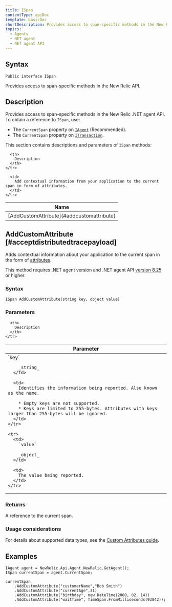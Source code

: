 ```yaml
---
title: ISpan
contentType: apiDoc
template: basicDoc
shortDescription: Provides access to span-specific methods in the New Relic API.
topics:
  - Agents
  - NET agent
  - NET agent API
---
```


## Syntax

```
Public interface ISpan
```

Provides access to span-specific methods in the New Relic API.

## Description

Provides access to span-specific methods in the New Relic .NET agent API. To obtain a reference to `ISpan`, use:

* The `CurrentSpan` property on [`IAgent`](/docs/agents/net-agent/net-agent-api/iagent) (Recommended).
* The `CurrentSpan` property on [`ITransaction`](/docs/agents/net-agent/net-agent-api/itransaction).

This section contains descriptions and parameters of `ISpan` methods:

<Table>
  <thead>
    <tr>
      <th>
        Name
      </th>

      <th>
        Description
      </th>
    </tr>
  </thead>

  <tbody>
    <tr>
      <td>
        [AddCustomAttribute](#addcustomattribute)
      </td>

      <td>
        Add contextual information from your application to the current span in form of attributes.
      </td>
    </tr>
  </tbody>
</Table>

## AddCustomAttribute [#acceptdistributedtracepayload]

Adds contextual information about your application to the current span in the form of [attributes](/docs/using-new-relic/welcome-new-relic/get-started/glossary#attribute).

This method requires .NET agent version and .NET agent API [version 8.25](/docs/release-notes/agent-release-notes/net-release-notes/net-agent-8242440) or higher.

### Syntax

```
ISpan AddCustomAttribute(string key, object value)
```

### Parameters

<Table>
  <thead>
    <tr>
      <th>
        Parameter
      </th>

      <th>
        Description
      </th>
    </tr>
  </thead>

  <tbody>
    <tr>
      <td>
        `key`

        _string_
      </td>

      <td>
        Identifies the information being reported. Also known as the name.

        * Empty keys are not supported.
        * Keys are limited to 255-bytes. Attributes with keys larger than 255-bytes will be ignored.
      </td>
    </tr>

    <tr>
      <td>
        `value`

        _object_
      </td>

      <td>
        The value being reported.
      </td>
    </tr>
  </tbody>
</Table>

### Returns

A reference to the current span.

### Usage considerations

For details about supported data types, see the [Custom Attributes guide](/docs/agents/net-agent/attributes/custom-attributes).

## Examples

```
IAgent agent = NewRelic.Api.Agent.NewRelic.GetAgent(); 
ISpan currentSpan = agent.CurrentSpan; 

currentSpan
    .AddCustomAttribute("customerName","Bob Smith")
    .AddCustomAttribute("currentAge",31)
    .AddCustomAttribute("birthday", new DateTime(2000, 02, 14))
    .AddCustomAttribute("waitTime", TimeSpan.FromMilliseconds(93842));
```
